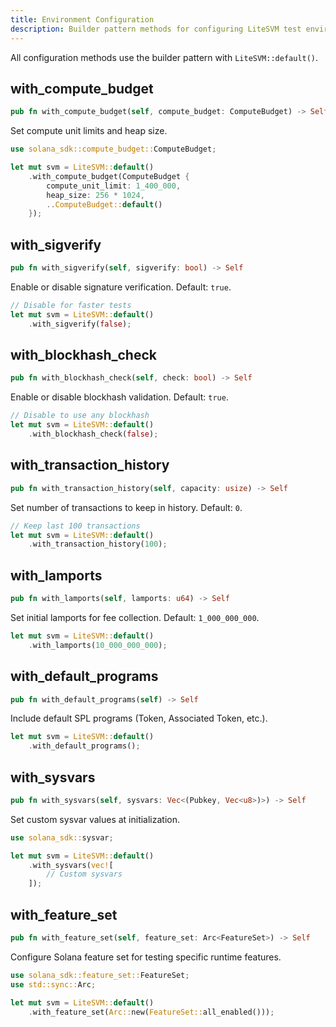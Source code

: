 ```yaml
---
title: Environment Configuration
description: Builder pattern methods for configuring LiteSVM test environments
---
```



All configuration methods use the builder pattern with `LiteSVM::default()`.

## with_compute_budget

```rust
pub fn with_compute_budget(self, compute_budget: ComputeBudget) -> Self
```

Set compute unit limits and heap size.

```rust
use solana_sdk::compute_budget::ComputeBudget;

let mut svm = LiteSVM::default()
    .with_compute_budget(ComputeBudget {
        compute_unit_limit: 1_400_000,
        heap_size: 256 * 1024,
        ..ComputeBudget::default()
    });
```

## with_sigverify

```rust
pub fn with_sigverify(self, sigverify: bool) -> Self
```

Enable or disable signature verification. Default: `true`.

```rust
// Disable for faster tests
let mut svm = LiteSVM::default()
    .with_sigverify(false);
```

## with_blockhash_check

```rust
pub fn with_blockhash_check(self, check: bool) -> Self
```

Enable or disable blockhash validation. Default: `true`.

```rust
// Disable to use any blockhash
let mut svm = LiteSVM::default()
    .with_blockhash_check(false);
```

## with_transaction_history

```rust
pub fn with_transaction_history(self, capacity: usize) -> Self
```

Set number of transactions to keep in history. Default: `0`.

```rust
// Keep last 100 transactions
let mut svm = LiteSVM::default()
    .with_transaction_history(100);
```

## with_lamports

```rust
pub fn with_lamports(self, lamports: u64) -> Self
```

Set initial lamports for fee collection. Default: `1_000_000_000`.

```rust
let mut svm = LiteSVM::default()
    .with_lamports(10_000_000_000);
```

## with_default_programs

```rust
pub fn with_default_programs(self) -> Self
```

Include default SPL programs (Token, Associated Token, etc.).

```rust
let mut svm = LiteSVM::default()
    .with_default_programs();
```

## with_sysvars

```rust
pub fn with_sysvars(self, sysvars: Vec<(Pubkey, Vec<u8>)>) -> Self
```

Set custom sysvar values at initialization.

```rust
use solana_sdk::sysvar;

let mut svm = LiteSVM::default()
    .with_sysvars(vec![
        // Custom sysvars
    ]);
```

## with_feature_set

```rust
pub fn with_feature_set(self, feature_set: Arc<FeatureSet>) -> Self
```

Configure Solana feature set for testing specific runtime features.

```rust
use solana_sdk::feature_set::FeatureSet;
use std::sync::Arc;

let mut svm = LiteSVM::default()
    .with_feature_set(Arc::new(FeatureSet::all_enabled()));
```
